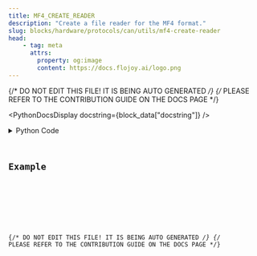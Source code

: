 ```yaml
---
title: MF4_CREATE_READER
description: "Create a file reader for the MF4 format."
slug: blocks/hardware/protocols/can/utils/mf4-create-reader
head:
    - tag: meta
      attrs:
        property: og:image
        content: https://docs.flojoy.ai/logo.png
---
```


{/* DO NOT EDIT THIS FILE! IT IS BEING AUTO GENERATED */}
{/* PLEASE REFER TO THE CONTRIBUTION GUIDE ON THE DOCS PAGE */}


<PythonDocsDisplay docstring={block_data["docstring"]} />
<details>
<summary>Python Code</summary>



<Code code={pythonCode} lang="py" wrap theme="dracula" />

[Find this Flojoy Block on GitHub](https://github.com/flojoy-ai/blocks/blob/main/blocks/HARDWARE/PROTOCOLS/CAN/UTILS/MF4_CREATE_READER/MF4_CREATE_READER.py)

</details>

## Example


<GetHelpWidget />


<AppDisplay app={app} blockName="MF4_CREATE_READER" client:visible />


<Example />

{/* DO NOT EDIT THIS FILE! IT IS BEING AUTO GENERATED */}
{/* PLEASE REFER TO THE CONTRIBUTION GUIDE ON THE DOCS PAGE */}
